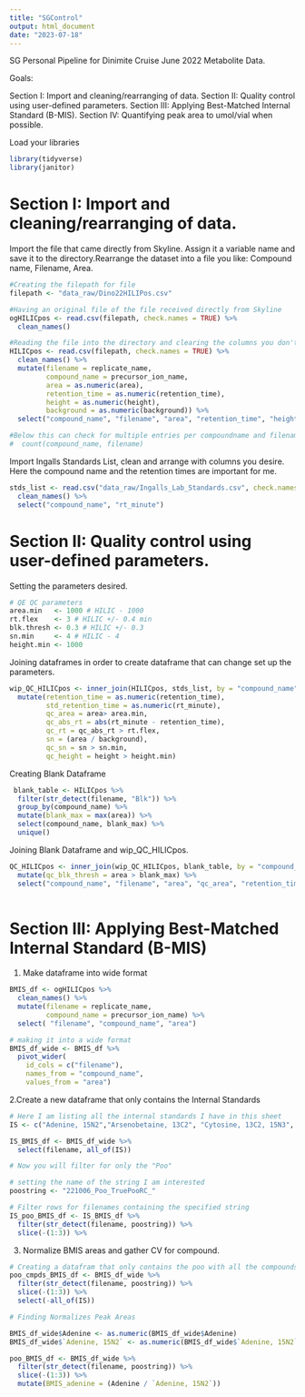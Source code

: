 ```yaml
---
title: "SGControl"
output: html_document
date: "2023-07-18"
---
```

SG Personal Pipeline for Dinimite Cruise June 2022 Metabolite Data.

Goals:

Section I: Import and cleaning/rearranging of data.
Section II: Quality control using user-defined parameters. 
Section III: Applying Best-Matched Internal Standard (B-MIS).
Section IV: Quantifying peak area to umol/vial when possible.


Load your libraries
```r
library(tidyverse)
library(janitor)
```

# Section I: Import and cleaning/rearranging of data.


Import the file that came directly from Skyline. Assign it a variable name and save it to the directory.Rearrange the dataset into a file you like: Compound name, Filename, Area.
```r
#Creating the filepath for file
filepath <- "data_raw/Dino22HILIPos.csv"

#Having an original file of the file received directly from Skyline
ogHILICpos <- read.csv(filepath, check.names = TRUE) %>%
  clean_names()

#Reading the file into the directory and clearing the columns you don't want
HILICpos <- read.csv(filepath, check.names = TRUE) %>%
  clean_names() %>%
  mutate(filename = replicate_name,
         compound_name = precursor_ion_name,
         area = as.numeric(area),
         retention_time = as.numeric(retention_time),
         height = as.numeric(height),
         background = as.numeric(background)) %>%
  select("compound_name", "filename", "area", "retention_time", "height", "background") 

#Below this can check for multiple entries per compoundname and filename
#  count(compound_name, filename)
```
Import Ingalls Standards List, clean and arrange with columns you desire. Here the compound name and the retention times are important for me.

```r
stds_list <- read.csv("data_raw/Ingalls_Lab_Standards.csv", check.names = TRUE) %>%
  clean_names() %>%
  select("compound_name", "rt_minute")
```


# Section II: Quality control using user-defined parameters.

Setting the parameters desired. 
```r
# QE QC parameters
area.min   <- 1000 # HILIC - 1000
rt.flex    <- 3 # HILIC +/- 0.4 min
blk.thresh <- 0.3 # HILIC +/- 0.3
sn.min     <- 4 # HILIC - 4
height.min <- 1000
```

Joining dataframes in order to create dataframe that can change set up the parameters. 
```r
wip_QC_HILICpos <- inner_join(HILICpos, stds_list, by = "compound_name") %>%
  mutate(retention_time = as.numeric(retention_time),
         std_retention_time = as.numeric(rt_minute),
         qc_area = area> area.min,
         qc_abs_rt = abs(rt_minute - retention_time),
         qc_rt = qc_abs_rt > rt.flex,
         sn = (area / background),
         qc_sn = sn > sn.min,
         qc_height = height > height.min)
```

Creating Blank Dataframe
```r
 blank_table <- HILICpos %>%
  filter(str_detect(filename, "Blk")) %>%
  group_by(compound_name) %>%
  mutate(blank_max = max(area)) %>%
  select(compound_name, blank_max) %>%
  unique()
```

Joining Blank Dataframe and wip_QC_HILICpos.
```r
QC_HILICpos <- inner_join(wip_QC_HILICpos, blank_table, by = "compound_name") %>%
  mutate(qc_blk_thresh = area > blank_max) %>%
  select("compound_name", "filename", "area", "qc_area", "retention_time","qc_rt", "height","qc_height", "sn", "qc_sn", "qc_blk_thresh", "background")
  
```

# Section III: Applying Best-Matched Internal Standard (B-MIS)

1. Make dataframe into wide format
```r
BMIS_df <- ogHILICpos %>%
  clean_names() %>%
  mutate(filename = replicate_name,
         compound_name = precursor_ion_name) %>%
  select( "filename", "compound_name", "area")

# making it into a wide format
BMIS_df_wide <- BMIS_df %>%
  pivot_wider(
    id_cols = c("filename"),
    names_from = "compound_name",
    values_from = "area")
```

2.Create a new dataframe that only contains the Internal Standards
```r
# Here I am listing all the internal standards I have in this sheet
IS <- c("Adenine, 15N2","Arsenobetaine, 13C2", "Cytosine, 13C2, 15N3", "DL-Alanine, 2H3", "DL-Histidine, 15N", "DL-Proline, 2H7", "DL-Valine, 2H8","Glycine betaine, 13C5, 15N", "Guanine, 13C, 15N2", "Homarine, 2H3", "L-Isoleucine, 15N", "L-Methionine, 2H3", "Trimethylamine N-oxide, 2H9","L-Arginine, 13C6, 15N4")

IS_BMIS_df <- BMIS_df_wide %>%
  select(filename, all_of(IS))

# Now you will filter for only the "Poo"

# setting the name of the string I am interested
poostring <- "221006_Poo_TruePooRC_"

# Filter rows for filenames containing the specified string
IS_poo_BMIS_df <- IS_BMIS_df %>%
  filter(str_detect(filename, poostring)) %>%
  slice(-(1:3)) %>%

```

3. Normalize BMIS areas and gather CV for compound. 
```r
# Creating a datafram that only contains the poo with all the compounds and no standards
poo_cmpds_BMIS_df <- BMIS_df_wide %>%
  filter(str_detect(filename, poostring)) %>%
  slice(-(1:3)) %>%
  select(-all_of(IS))

# Finding Normalizes Peak Areas

BMIS_df_wide$Adenine <- as.numeric(BMIS_df_wide$Adenine)
BMIS_df_wide$`Adenine, 15N2` <- as.numeric(BMIS_df_wide$`Adenine, 15N2`)

poo_BMIS_df <- BMIS_df_wide %>%
  filter(str_detect(filename, poostring)) %>%
  slice(-(1:3)) %>%
  mutate(BMIS_adenine = (Adenine / `Adenine, 15N2`))




```

